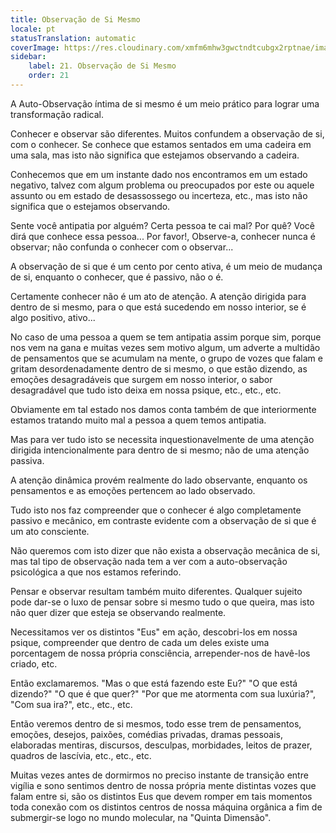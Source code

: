 ```yaml
---
title: Observação de Si Mesmo
locale: pt
statusTranslation: automatic
coverImage: https://res.cloudinary.com/xmfm6mhw3gwctndtcubgx2rptnae/image/upload/v1740468922/small_cover_tratado_de_psicologia_revolucionaria_a4c0dca4e0.webp
sidebar:
    label: 21. Observação de Si Mesmo
    order: 21
---
```

A Auto-Observação íntima de si mesmo é um meio prático para lograr uma transformação radical.

Conhecer e observar são diferentes. Muitos confundem a observação de si, com o conhecer. Se conhece que estamos sentados em uma cadeira em uma sala, mas isto não significa que estejamos observando a cadeira.

Conhecemos que em um instante dado nos encontramos em um estado negativo, talvez com algum problema ou preocupados por este ou aquele assunto ou em estado de desassossego ou incerteza, etc., mas isto não significa que o estejamos observando.

Sente você antipatia por alguém? Certa pessoa te cai mal? Por quê? Você dirá que conhece essa pessoa... Por favor!, Observe-a, conhecer nunca é observar; não confunda o conhecer com o observar...

A observação de si que é um cento por cento ativa, é um meio de mudança de si, enquanto o conhecer, que é passivo, não o é.

Certamente conhecer não é um ato de atenção. A atenção dirigida para dentro de si mesmo, para o que está sucedendo em nosso interior, se é algo positivo, ativo...

No caso de uma pessoa a quem se tem antipatia assim porque sim, porque nos vem na gana e muitas vezes sem motivo algum, um adverte a multidão de pensamentos que se acumulam na mente, o grupo de vozes que falam e gritam desordenadamente dentro de si mesmo, o que estão dizendo, as emoções desagradáveis que surgem em nosso interior, o sabor desagradável que tudo isto deixa em nossa psique, etc., etc., etc.

Obviamente em tal estado nos damos conta também de que interiormente estamos tratando muito mal a pessoa a quem temos antipatia.

Mas para ver tudo isto se necessita inquestionavelmente de uma atenção dirigida intencionalmente para dentro de si mesmo; não de uma atenção passiva.

A atenção dinâmica provém realmente do lado observante, enquanto os pensamentos e as emoções pertencem ao lado observado.

Tudo isto nos faz compreender que o conhecer é algo completamente passivo e mecânico, em contraste evidente com a observação de si que é um ato consciente.

Não queremos com isto dizer que não exista a observação mecânica de si, mas tal tipo de observação nada tem a ver com a auto-observação psicológica a que nos estamos referindo.

Pensar e observar resultam também muito diferentes. Qualquer sujeito pode dar-se o luxo de pensar sobre si mesmo tudo o que queira, mas isto não quer dizer que esteja se observando realmente.

Necessitamos ver os distintos "Eus" em ação, descobri-los em nossa psique, compreender que dentro de cada um deles existe uma porcentagem de nossa própria consciência, arrepender-nos de havê-los criado, etc.

Então exclamaremos. "Mas o que está fazendo este Eu?" "O que está dizendo?" "O que é que quer?" "Por que me atormenta com sua luxúria?", "Com sua ira?", etc., etc., etc.

Então veremos dentro de si mesmos, todo esse trem de pensamentos, emoções, desejos, paixões, comédias privadas, dramas pessoais, elaboradas mentiras, discursos, desculpas, morbidades, leitos de prazer, quadros de lascívia, etc., etc., etc.

Muitas vezes antes de dormirmos no preciso instante de transição entre vigília e sono sentimos dentro de nossa própria mente distintas vozes que falam entre si, são os distintos Eus que devem romper em tais momentos toda conexão com os distintos centros de nossa máquina orgânica a fim de submergir-se logo no mundo molecular, na "Quinta Dimensão".

